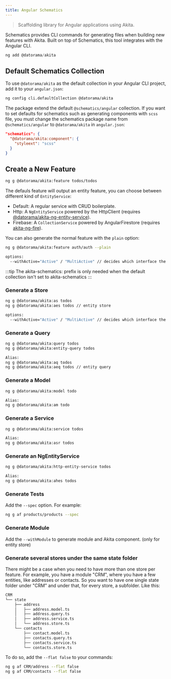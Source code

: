 ```yaml
---
title: Angular Schematics
---
```


> Scaffolding library for Angular applications using Akita.

Schematics provides CLI commands for generating files when building new features with Akita. Built on top of Schematics, this tool integrates with the Angular CLI.

```ts
ng add @datorama/akita
```

## Default Schematics Collection

To use `@datorama/akita` as the default collection in your Angular CLI project, add it to your `angular.json`:

```bash
ng config cli.defaultCollection @datorama/akita
```

The package extend the default `@schematics/angular` collection. If you want to set defaults for schematics such as generating components with `scss` file, you must change the schematics package name from `@schematics/angular` to `@datorama/akita` in `angular.json`:
```json title="angular.json"
"schematics": {
  "@datorama/akita:component": {
    "styleext": "scss"
  }
}
```

## Create a New Feature
```bash
ng g @datorama/akita:feature todos/todos
```

The defauls feature will output an entity feature, you can choose between different kind of `EntityService`:

- Default: A regular service with CRUD boilerplate.
- Http: A `NgEntityService` powered by the HttpClient (requires [@datorama/akita-ng-entity-service](entity-service)).
- Firebase: A `CollectionService` powered by AngularFirestore (requires [akita-ng-fire](https://github.com/dappsnation/akita-ng-fire)).

You can also generate the normal feature with the `plain` option:

```bash
ng g @datorama/akita:feature auth/auth --plain

options:
  --withActive="Active" / "MultiActive" // decides which interface the store will implement, ActiveState or MultiActiveState
```

:::tip
The akita-schematics: prefix is only needed when the default collection isn't set to akita-schematics
:::

### Generate a Store
```bash
ng g @datorama/akita:as todos
ng g @datorama/akita:aes todos // entity store

options:
  --withActive="Active" / "MultiActive" // decides which interface the store will implement, ActiveState or MultiActiveState
```

### Generate a Query
```bash
ng g @datorama/akita:query todos
ng g @datorama/akita:entity-query todos

Alias:
ng g @datorama/akita:aq todos
ng g @datorama/akita:aeq todos // entity query
```

### Generate a Model
```bash
ng g @datorama/akita:model todo

Alias:
ng g @datorama/akita:am todo
```

### Generate a Service
```bash
ng g @datorama/akita:service todos

Alias:
ng g @datorama/akita:asr todos
```

### Generate an NgEntityService
```bash
ng g @datorama/akita:http-entity-service todos

Alias:
ng g @datorama/akita:ahes todos
```

### Generate Tests
Add the `--spec` option. For example:

```bash
ng g af products/products --spec
```

### Generate Module

Add the `--withModule` to generate module and Akita component. (only for entity store)

### Generate several stores under the same state folder

There might be a case when you need to have more than one store per feature. For example, you have a module "CRM", where
you have a few entities, like addresses or contacts. So you want to have one single state folder under "CRM" and under
that, for every store, a subfolder. Like this:

```bash
CRM
└── state
    ├── address
    │   ├── address.model.ts
    │   ├── address.query.ts
    │   ├── address.service.ts
    │   └── address.store.ts
    └── contacts
        ├── contact.model.ts
        ├── contacts.query.ts
        ├── contacts.service.ts
        └── contacts.store.ts
```

To do so, add the `--flat false` to your commands:

```bash
ng g af CRM/address --flat false
ng g af CRM/contacts --flat false
```
